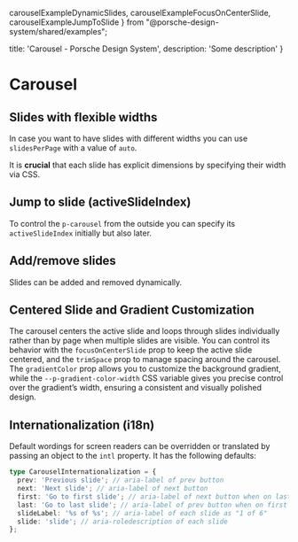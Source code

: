  carouselExampleDynamicSlides,
  carouselExampleFocusOnCenterSlide,
  carouselExampleJumpToSlide
} from "@porsche-design-system/shared/examples";

  title: 'Carousel - Porsche Design System',
  description: 'Some description'
}

# Carousel <ComponentStatus tagName="p-carousel"></ComponentStatus>

<TableOfContents headings={[]} />

## Slides with flexible widths

In case you want to have slides with different widths you can use `slidesPerPage` with a value of `auto`.

<Notification heading="Attention" heading-tag="h3" state="warning">
  It is <strong>crucial</strong> that each slide has explicit dimensions by specifying their width via CSS.
</Notification>

<ComponentStory story={carouselStoryFlexibleWidths} />

## Jump to slide (activeSlideIndex)

To control the `p-carousel` from the outside you can specify its `activeSlideIndex` initially but also later.

<ComponentExample codeSample={carouselExampleJumpToSlide} />

## Add/remove slides

Slides can be added and removed dynamically.

<ComponentExample codeSample={carouselExampleDynamicSlides} />

## Centered Slide and Gradient Customization

The carousel centers the active slide and loops through slides individually rather than by page when multiple slides are
visible. You can control its behavior with the `focusOnCenterSlide` prop to keep the active slide centered, and the
`trimSpace` prop to manage spacing around the carousel. The `gradientColor` prop allows you to customize the background
gradient, while the `--p-gradient-color-width` CSS variable gives you precise control over the gradient’s width,
ensuring a consistent and visually polished design.

<ComponentExample codeSample={carouselExampleFocusOnCenterSlide} />

## Internationalization (i18n)

Default wordings for screen readers can be overridden or translated by passing an object to the `intl` property.
It has the following defaults:

```ts
type CarouselInternationalization = {
  prev: 'Previous slide'; // aria-label of prev button
  next: 'Next slide'; // aria-label of next button
  first: 'Go to first slide'; // aria-label of next button when on last slide
  last: 'Go to last slide'; // aria-label of prev button when on first slide
  slideLabel: '%s of %s'; // aria-label of each slide as "1 of 6"
  slide: 'slide'; // aria-roledescription of each slide
};
```

<ComponentStory story={carouselStoryIntl} />
